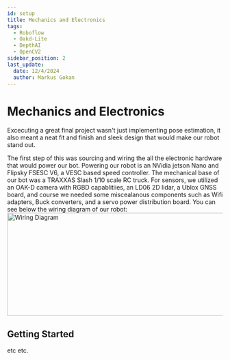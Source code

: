 ```yaml
---
id: setup
title: Mechanics and Electronics
tags:
  - Roboflow
  - Oakd-Lite
  - DepthAI
  - OpenCV2
sidebar_position: 2
last_update:
  date: 12/4/2024
  author: Markus Gokan
---
```



# Mechanics and Electronics

Excecuting a great final project wasn't just implementing pose estimation, it also meant a neat fit and finish and sleek design that would make our robot stand out.

The first step of this was sourcing and wiring the all the electronic hardware that would power our bot. Powering our robot is an NVidia jetson Nano and Flipsky FSESC V6, a VESC based speed controller. The mechanical base of our bot was a TRAXXAS Slash 1/10 scale RC truck. For sensors, we utilized an OAK-D camera with RGBD capablitiies, an LD06 2D lidar, a Ublox GNSS board, and course we needed some miscealanous components such as Wifi adapters, Buck converters, and a servo power distribution board. You can see below the wiring diagram of our robot:
 <img src={wiringdiagramt2.png} width="960" height="240" alt="Wiring Diagram"/>


## Getting Started

etc etc.